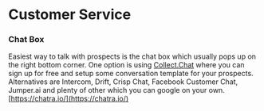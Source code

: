 # Customer Service
### Chat Box

Easiest way to talk with prospects is the chat box which usually pops up on the right bottom corner. One option is using [Collect.Chat](https://collect.chat/) where you can sign up for free and setup some conversation template for your prospects. Alternatives are Intercom, Drift, Crisp Chat, Facebook Customer Chat, Jumper.ai and plenty of other which you can google on your own.[https://chatra.io/](https://chatra.io/)
